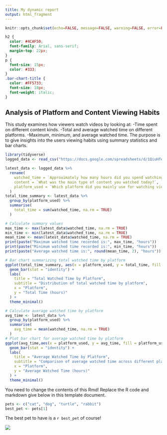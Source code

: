 ```yaml
---
title: My dynamic report
output: html_fragment
---
```


```r
knitr::opts_chunk$set(echo=FALSE, message=FALSE, warning=FALSE, error=FALSE)

```

```css
h2 {
  color: #4CAF50;
  font-family: Arial, sans-serif;
  margin-top: 22px;
}
p {
  font-size: 15px;
  color: #333;
}
.bar-chart-title {
  color: #FF5733;
  font-size: 18px;
  font-weight: italic;
}

```

## Analysis of Platform and Content Viewing Habits
This study examines how viewers watch videos by looking at:
-Time spent on different content kinds.
-Total and average watched time on different platforms.
-Maximum, minimum, and average watched time.
The purpose is to give insights into the users viewing habits using summary statistics and bar charts.

```r
library(tidyverse)
logged_data <- read_csv("https://docs.google.com/spreadsheets/d/1QiuHfekjrnlS0qQGK1x9eK89gwR_rvdpE-x3bVxPLBM/export?format=csv")

latest_data <- logged_data %>%
  rename(
    watched_time = `Approximately how many hours did you spend watching videos on YouTube or TikTok today?`,
    content = `What was the main type of content you watched today?`,
    platform_used = `Which platform did you mainly use for watching videos today?`
  )
total_time_summary <- latest_data %>%
  group_by(platform_used) %>%
  summarise(
    total_time = sum(watched_time, na.rm = TRUE)
  )
```

```r
# Calculate summary values
max_time <- max(latest_data$watched_time, na.rm = TRUE)
min_time <- min(latest_data$watched_time, na.rm = TRUE)
mean_time <- mean(latest_data$watched_time, na.rm = TRUE)
print(paste("Maximum watched time recorded is:", max_time, "hours"))
print(paste("Minimum watched time recorded is:", min_time, "hours"))
print(paste("Average watched time is:", round(mean_time, 2), "hours"))
```

```r
# Bar chart summarizing total watched time by platform
ggplot(total_time_summary, aes(x = platform_used, y = total_time, fill = platform_used)) +
  geom_bar(stat = "identity") +
  labs(
    title = "Total Watched Time by Platform",
    subtitle = "Distribution of total watched time by platform",
    x = "Platform",
    y = "Total Time (hours)"
  ) +
  theme_minimal()

```


```r
# Calculate average watched time by platform
avg_time <- latest_data %>%
  group_by(platform_used) %>%
  summarise(
    avg_time = mean(watched_time, na.rm = TRUE)
  )
# Plot bar chart for average watched time by platform
ggplot(avg_time,aes(x = platform_used, y = avg_time, fill = platform_used)) + 
  geom_bar(stat = "identity") +
  labs(
    title = "Average Watched Time by Platform",
    subtitle = "Comparison of average watched time across different platforms",
    x = "Platform",
    y = "Average Watched Time (hours)"
  ) +
  theme_minimal()

```
You need to change the contents of this Rmd! Replace the R code and markdown give below in this template document.

```r
pets <- c("cat", "dog", "turtle", "rabbit")
best_pet <- pets[1]

```

The best pet to have is a `r best_pet` of course!

![](https://c.tenor.com/-qBsG1HwR4oAAAAC/tenor.gif)
